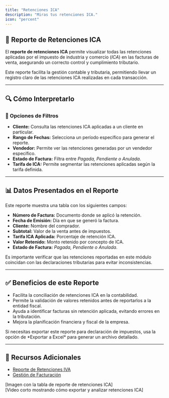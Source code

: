```yaml
---
title: "Retenciones ICA"
description: "Miras tus retenciones ICA."
icon: "percent"
---
```



## 📑 Reporte de Retenciones ICA  

El **reporte de retenciones ICA** permite visualizar todas las retenciones aplicadas por el impuesto de industria y comercio (*ICA*) en las facturas de venta, asegurando un correcto control y cumplimiento tributario.

<Info>
Este reporte facilita la gestión contable y tributaria, permitiendo llevar un registro claro de las retenciones ICA realizadas en cada transacción.
</Info>

---

## 🔍 Cómo Interpretarlo  

### 🔹 Opciones de Filtros  

- **Cliente:** Consulta las retenciones ICA aplicadas a un cliente en particular.  
- **Rango de Fechas:** Selecciona un período específico para generar el reporte.  
- **Vendedor:** Permite ver las retenciones generadas por un vendedor específico.  
- **Estado de Factura:** Filtra entre *Pagada, Pendiente o Anulada*.  
- **Tarifa de ICA:** Permite segmentar las retenciones aplicadas según la tarifa definida.  

---

## 📊 Datos Presentados en el Reporte  

Este reporte muestra una tabla con los siguientes campos:

- **Número de Factura:** Documento donde se aplicó la retención.  
- **Fecha de Emisión:** Día en que se generó la factura.  
- **Cliente:** Nombre del comprador.  
- **Subtotal:** Valor de la venta antes de impuestos.  
- **Tarifa ICA Aplicada:** Porcentaje de retención ICA.  
- **Valor Retenido:** Monto retenido por concepto de ICA.  
- **Estado de Factura:** *Pagada, Pendiente o Anulada*.  

<Check>
Es importante verificar que las retenciones reportadas en este módulo coincidan con las declaraciones tributarias para evitar inconsistencias.
</Check>

---

## ✅ Beneficios de este Reporte  

- Facilita la conciliación de retenciones ICA en la contabilidad.  
- Permite la validación de valores retenidos antes de reportarlos a la entidad fiscal.  
- Ayuda a identificar facturas sin retención aplicada, evitando errores en la tributación.  
- Mejora la planificación financiera y fiscal de la empresa.  

<Tip>
Si necesitas exportar este reporte para declaración de impuestos, usa la opción de *Exportar a Excel* para generar un archivo detallado.
</Tip>

---

## 🔗 Recursos Adicionales  

- [Reporte de Retenciones IVA](https://ayuda.gestoru.com/reportes/reportes-ventas/retenciones-iva)  
- [Gestión de Facturación](https://ayuda.gestoru.com/reportes/reportes-ventas/facturas)  

[Imagen con la tabla de reporte de retenciones ICA]  
[Video corto mostrando cómo exportar y analizar retenciones ICA]  
